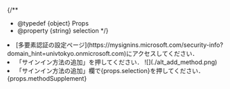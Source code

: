 {/**
  * @typedef {object} Props
  * @property {string} selection
  */}


<li>
  [多要素認証の設定ページ](https://mysignins.microsoft.com/security-info?domain_hint=univtokyo.onmicrosoft.com)にアクセスしてください．
</li>
<li>
  「サインイン方法の追加」を押してください．
  ![](./alt_add_method.png)
</li>
<li>
  「サインイン方法の追加」欄で{props.selection}を押してください．
  {props.methodSupplement}
  <If cond={props.selection === "「Microsoft Authenticator」"}>
    <ArrowOverlay image={altAddMethodWindow} x={420} y={290} />
    <Fragment slot="else">
      <Image src={altAddMethodWindow} alt="" />
    </Fragment>
  </If>
</li>
